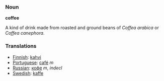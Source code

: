 === Noun ===

'''coffee'''

A kind of drink made from roasted and ground beans of ''Coffea arabica'' or ''Coffea canephora''.

=== Translations ===
*[[Finnish]]: [[kahvi]]
*[[Portuguese]]: [[café]] ''m''
*[[Russian]]: [[кофе]] ''m'', ''indecl''
*[[Swedish]]: [[kaffe]]
